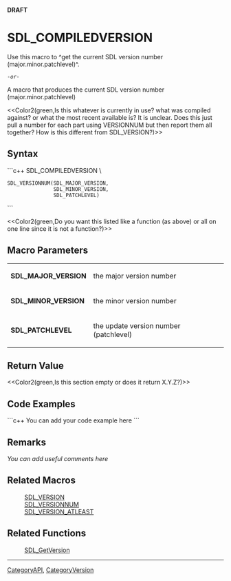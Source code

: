 <!-- pragma section-numbers off -->
<!-- pragma disable-camelcase -->
'''DRAFT'''

= SDL_COMPILEDVERSION =
Use this macro to ^get the current SDL version number (major.minor.patchlevel)^.
 ''-or-''
A macro that produces the current SDL version number (major.minor.patchlevel)

<<Color2(green,Is this whatever is currently in use? what was compiled against? or what the most recent available is?  It is unclear.  Does this just pull a number for each part using VERSIONNUM but then report them all together?  How is this different from SDL_VERSION?)>>


== Syntax ==
```c++
SDL_COMPILEDVERSION \
 SDL_VERSIONNUM(SDL_MAJOR_VERSION,
                SDL_MINOR_VERSION,
                SDL_PATCHLEVEL)
```

<<Color2(green,Do you want this listed like a function (as above) or all on one line since it is not a function?)>>

== Macro Parameters ==
{|
|'''SDL_MAJOR_VERSION'''
|the major version number
|-
|'''SDL_MINOR_VERSION'''
|the minor version number
|-
|'''SDL_PATCHLEVEL'''
|the update version number (patchlevel)
|}

== Return Value ==
<<Color2(green,Is this section empty or does it return X.Y.Z?)>>

== Code Examples ==
```c++
You can add your code example here
```

== Remarks ==
''You can add useful comments here''

== Related Macros ==
:[[SDL_VERSION]]
:[[SDL_VERSIONNUM]]
:[[SDL_VERSION_ATLEAST]]

== Related Functions ==
:[[SDL_GetVersion]]

----
[[CategoryAPI]], [[CategoryVersion]]
